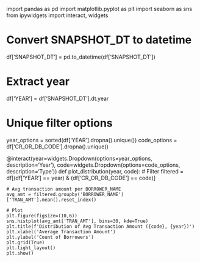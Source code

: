 import pandas as pd
import matplotlib.pyplot as plt
import seaborn as sns
from ipywidgets import interact, widgets

# Convert SNAPSHOT_DT to datetime
df['SNAPSHOT_DT'] = pd.to_datetime(df['SNAPSHOT_DT'])

# Extract year
df['YEAR'] = df['SNAPSHOT_DT'].dt.year

# Unique filter options
year_options = sorted(df['YEAR'].dropna().unique())
code_options = df['CR_OR_DB_CODE'].dropna().unique()

@interact(year=widgets.Dropdown(options=year_options, description='Year'),
          code=widgets.Dropdown(options=code_options, description='Type'))
def plot_distribution(year, code):
    # Filter
    filtered = df[(df['YEAR'] == year) & (df['CR_OR_DB_CODE'] == code)]
    
    # Avg transaction amount per BORROWER_NAME
    avg_amt = filtered.groupby('BORROWER_NAME')['TRAN_AMT'].mean().reset_index()
    
    # Plot
    plt.figure(figsize=(10,6))
    sns.histplot(avg_amt['TRAN_AMT'], bins=30, kde=True)
    plt.title(f'Distribution of Avg Transaction Amount ({code}, {year})')
    plt.xlabel('Average Transaction Amount')
    plt.ylabel('Count of Borrowers')
    plt.grid(True)
    plt.tight_layout()
    plt.show()